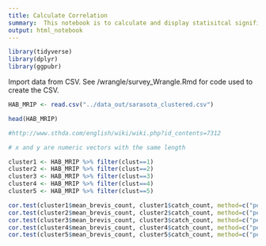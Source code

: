 ```yaml
---
title: Calculate Correlation
summary:  This notebook is to calculate and display statisitcal significance.
output: html_notebook
---
```



```r
library(tidyverse)
library(dplyr)
library(ggpubr)
```

Import data from CSV.  See /wrangle/survey_Wrangle.Rmd for code used to 
create the CSV.

```r
HAB_MRIP <- read.csv("../data_out/sarasota_clustered.csv")
```

```r
head(HAB_MRIP)

#http://www.sthda.com/english/wiki/wiki.php?id_contents=7312

# x and y are numeric vectors with the same length

cluster1 <- HAB_MRIP %>% filter(clust==1)
cluster2 <- HAB_MRIP %>% filter(clust==2)
cluster3 <- HAB_MRIP %>% filter(clust==3)
cluster4 <- HAB_MRIP %>% filter(clust==4)
cluster5 <- HAB_MRIP %>% filter(clust==5)
```


```r
cor.test(cluster1$mean_brevis_count, cluster1$catch_count, method=c("pearson", "kendall", "spearman")) 
cor.test(cluster2$mean_brevis_count, cluster2$catch_count, method=c("pearson", "kendall", "spearman")) 
cor.test(cluster3$mean_brevis_count, cluster3$catch_count, method=c("pearson", "kendall", "spearman"))
cor.test(cluster4$mean_brevis_count, cluster4$catch_count, method=c("pearson", "kendall", "spearman")) 
cor.test(cluster5$mean_brevis_count, cluster5$catch_count, method=c("pearson", "kendall", "spearman")) 




```


